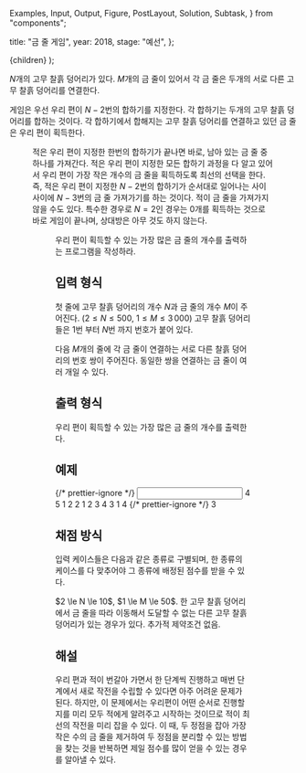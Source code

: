   Examples,
  Input,
  Output,
  Figure,
  PostLayout,
  Solution,
  Subtask,
} from "components";

  title: "금 줄 게임",
  year: 2018,
  stage: "예선",
};

  <PostLayout meta={meta}>{children}</PostLayout>
);

$N$개의 고무 찰흙 덩어리가 있다. $M$개의 금 줄이 있어서 각 금 줄은 두개의 서로 다른 고무 찰흙 덩어리를 연결한다.

게임은 우선 우리 편이 $N-2$번의 합하기를 지정한다. 각 합하기는 두개의 고무 찰흙 덩어리를 합하는 것이다. 각 합하기에서 합해지는 고무 찰흙 덩어리를 연결하고 있던 금 줄은 우리 편이 획득한다.

<Figure src="/2018/online_images/Rubb1.png" alt="" />

적은 우리 편이 지정한 한번의 합하기가 끝나면 바로, 남아 있는 금 줄 중 하나를 가져간다. 적은 우리 편이 지정한 모든 합하기 과정을 다 알고 있어서 우리 편이 가장 작은 개수의 금 줄을 획득하도록 최선의 선택을 한다. 즉, 적은 우리 편이 지정한 $N-2$번의 합하기가 순서대로 일어나는 사이 사이에 $N-3$번의 금 줄 가져가기를 하는 것이다. 적이 금 줄을 가져가지 않을 수도 있다. 특수한 경우로 $N=2$인 경우는 $0$개를 획득하는 것으로 바로 게임이 끝나며, 상대방은 아무 것도 하지 않는다.

<Figure src="/2018/online_images/Rubb2.png" alt="" />

우리 편이 획득할 수 있는 가장 많은 금 줄의 개수를 출력하는 프로그램을 작성하라.

## 입력 형식

첫 줄에 고무 찰흙 덩어리의 개수 $N$과 금 줄의 개수 $M$이 주어진다. ($2 \le N \le 500$, $1 \le M \le 3\,000$) 고무 찰흙 덩어리들은 $1$번 부터 $N$번 까지 번호가 붙어 있다.

다음 $M$개의 줄에 각 금 줄이 연결하는 서로 다른 찰흙 덩어리의 번호 쌍이 주어진다. 동일한 쌍을 연결하는 금 줄이 여러 개일 수 있다.

## 출력 형식

우리 편이 획득할 수 있는 가장 많은 금 줄의 개수를 출력한다.

## 예제

<Examples>
  {/* prettier-ignore */}
  <Input>
    4 5
    1 2
    2 1
    2 3
    4 3
    1 4
  </Input>
  {/* prettier-ignore */}
  <Output>
    3
  </Output>
</Examples>

## 채점 방식

입력 케이스들은 다음과 같은 종류로 구별되며, 한 종류의 케이스를 다 맞추어야 그 종류에 배정된 점수를 받을 수 있다.

<Subtask index={1} score={80}>
  $2 \le N \le 10$, $1 \le M \le 50$.
</Subtask>
<Subtask index={2} score={30}>
  한 고무 찰흙 덩어리에서 금 줄을 따라 이동해서 도달할 수 없는 다른 고무 찰흙
  덩어리가 있는 경우가 있다.
</Subtask>
<Subtask index={3} score={140}>
  추가적 제약조건 없음.
</Subtask>

## 해설

<Solution>
  우리 편과 적이 번갈아 가면서 한 단계씩 진행하고 매번 단계에서 새로 작전을
  수립할 수 있다면 아주 어려운 문제가 된다. 하지만, 이 문제에서는 우리편이 어떤
  순서로 진행할지를 미리 모두 적에게 알려주고 시작하는 것이므로 적이 최선의
  작전을 미리 잡을 수 있다. 이 때, 두 정점을 잡아 가장 작은 수의 금 줄을
  제거하여 두 정점을 분리할 수 있는 방법을 찾는 것을 반복하면 제일 점수를 많이
  얻을 수 있는 경우를 알아낼 수 있다.
</Solution>
